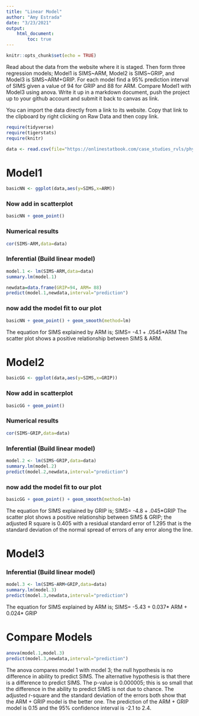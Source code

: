 ```yaml
---
title: "Linear Model"
author: "Amy Estrada"
date: "3/23/2021"
output: 
    html_document:
        toc: true
---
```


```r
knitr::opts_chunk$set(echo = TRUE)
```

Read about the data from the website where it is staged.  Then form three regression models; Model1 is SIMS~ARM, Model2 is SIMS~GRIP, and Model3 is SIMS~ARM+GRIP. For each model find a 95% prediction interval of SIMS given a value of 94  for GRIP and 88 for ARM. Compare Model1 with Model3 using anova. Write it up in a markdown document, push the project up to your github account and submit it back to canvas as link. 

 

You can import the data directly from a link to its website.  Copy that link to the clipboard by right clicking on Raw Data and then copy link.

```r
require(tidyverse)
require(tigerstats)
require(knitr)
```

```r
data <- read.csv(file="https://onlinestatbook.com/case_studies_rvls/physical_strength/data.txt",sep="",header=TRUE) 
```

# Model1
```r
basicNN <- ggplot(data,aes(y=SIMS,x=ARM))
```
### Now add in scatterplot

```r
basicNN + geom_point()
```

### Numerical results

```r
cor(SIMS~ARM,data=data)
```
### Inferential  (Build linear model)
  
```r
model.1 <- lm(SIMS~ARM,data=data)
summary.lm(model.1)
```


```r
newdata=data.frame(GRIP=94, ARM= 88)
predict(model.1,newdata,interval="prediction")
```

### now add the model fit to our plot
  
```r
basicNN + geom_point() + geom_smooth(method=lm)
``` 

The equation for SIMS explained by ARM is;
SIMS= -4.1 + .0545*ARM
The scatter plot shows a positive relationship between SIMS & ARM.

# Model2
```r
basicGG <- ggplot(data,aes(y=SIMS,x=GRIP))
```
### Now add in scatterplot

```r
basicGG + geom_point()
```

### Numerical results

```r
cor(SIMS~GRIP,data=data)
```
### Inferential  (Build linear model)
  
```r
model.2 <- lm(SIMS~GRIP,data=data)
summary.lm(model.2)
predict(model.2,newdata,interval="prediction")
```

### now add the model fit to our plot
  
```r
basicGG + geom_point() + geom_smooth(method=lm)
``` 


The equation for SIMS explained by GRIP is;
SIMS= -4.8 + .045*GRIP
The scatter plot shows a positive relationship between SIMS & GRIP; the adjusted R square is 0.405 with a residual standard error of 1.295 that is the standard deviation of the normal spread of errors of any error along the line.

# Model3

### Inferential  (Build linear model)
  
```r
model.3 <- lm(SIMS~ARM+GRIP,data=data)
summary.lm(model.3)
predict(model.3,newdata,interval="prediction")
```

The equation for SIMS explained by ARM is;
SIMS= -5.43 + 0.037* ARM + 0.024* GRIP

# Compare Models
```r
anova(model.1,model.3)
predict(model.3,newdata,interval="prediction")
```

The anova compares model 1 with model 3; the null hypothesis is no difference in ability to predict SIMS. The alternative hypothesis is that there is a difference to predict SIMS. The p-value is 0.000005; this is so small that the difference in the ability to predict SIMS is not due to chance. The adjusted r-square and the standard deviation of the errors both show that the ARM + GRIP model is the better one. The prediction of the ARM + GRIP model is 0.15 and the 95% confidence interval is -2.1 to 2.4.
